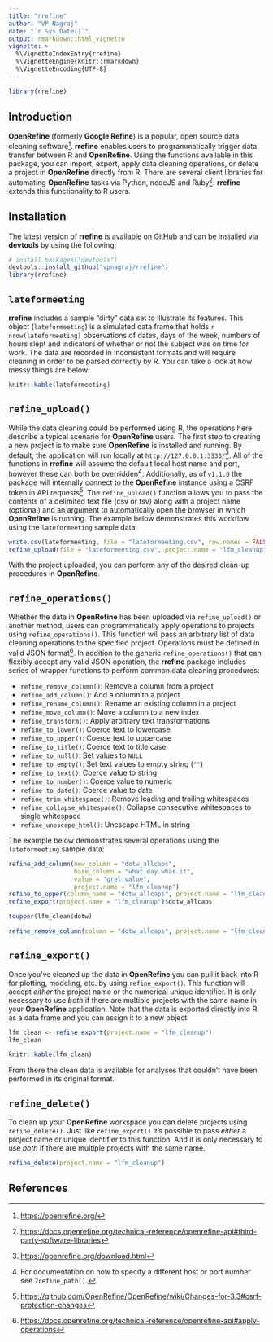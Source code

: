```yaml
---
title: "rrefine"
author: "VP Nagraj"
date: "`r Sys.Date()`"
output: rmarkdown::html_vignette
vignette: >
  %\VignetteIndexEntry{rrefine}
  %\VignetteEngine{knitr::rmarkdown}
  %\VignetteEncoding{UTF-8}
---
```


```r
library(rrefine)
```

## Introduction

**OpenRefine** (formerly **Google Refine**) is a popular, open source data cleaning software[^1]. **rrefine** enables users to programmatically trigger data transfer between R and **OpenRefine**. Using the functions available in this package, you can import, export, apply data cleaning operations, or delete a project in **OpenRefine** directly from R. There are several client libraries for automating **OpenRefine** tasks via Python, nodeJS and Ruby[^2]. **rrefine** extends this functionality to R users.

## Installation

The latest version of **rrefine** is available on [GitHub](https://github.com/vpnagraj/rrefine) and can be installed via **devtools** by using the following:

```r
# install.packages("devtools")
devtools::install_github("vpnagraj/rrefine")
library(rrefine)
```

## `lateformeeting`

**rrefine** includes a sample "dirty" data set to illustrate its features. This object (`lateformeeting`) is a simulated data frame that holds `r nrow(lateformeeting)` observations of dates, days of the week, numbers of hours slept and indicators of whether or not the subject was on time for work. The data are recorded in inconsistent formats and will require cleaning in order to be parsed correctly by R. You can take a look at how messy things are below:

```r
knitr::kable(lateformeeting)
```

## `refine_upload()`

While the data cleaning could be performed using R, the operations here describe a typical scenario for **OpenRefine** users. The first step to creating a new project is to make sure **OpenRefine** is installed and running. By default, the application will run locally at `http://127.0.0.1:3333/`[^3]. All of the functions in **rrefine** will assume the default local host name and port, however these can both be overridden[^4]. Additionally, as of `v1.1.0` the package will internally connect to the **OpenRefine** instance using a CSRF token in API requests[^5]. The `refine_upload()` function allows you to pass the contents of a delimited text file (csv or tsv) along with a project name (optional) and an argument to automatically open the browser in which **OpenRefine** is running. The example below demonstrates this workflow using the `lateformeeting` sample data:

```r
write.csv(lateformeeting, file = "lateformeeting.csv", row.names = FALSE)
refine_upload(file = "lateformeeting.csv", project.name = "lfm_cleanup", open.browser = TRUE)
```

With the project uploaded, you can perform any of the desired clean-up procedures in **OpenRefine**.

## `refine_operations()`

Whether the data in **OpenRefine** has been uploaded via `refine_upload()` or another method, users can programmatically apply operations to projects using `refine_operations()`. This function will pass an arbitrary list of data cleaning operations to the specified project. Operations must be defined in valid JSON format[^6]. In addition to the generic `refine_operations()` that can flexibly accept any valid JSON operation, the **rrefine** package includes series of wrapper functions to perform common data cleaning procedures:

- `refine_remove_column()`: Remove a column from a project
- `refine_add_column()`: Add a column to a project
- `refine_rename_column()`: Rename an existing column in a project
- `refine_move_column()`: Move a column to a new index
- `refine_transform()`: Apply arbitrary text transformations
- `refine_to_lower()`: Coerce text to lowercase
- `refine_to_upper()`: Coerce text to uppercase
- `refine_to_title()`: Coerce text to title case
- `refine_to_null()`: Set values to `NULL`
- `refine_to_empty()`: Set text values to empty string (`""`)
- `refine_to_text()`: Coerce value to string
- `refine_to_number()`: Coerce value to numeric
- `refine_to_date()`: Coerce value to date
- `refine_trim_whitespace()`: Remove leading and trailing whitespaces
- `refine_collapse_whitespace()`: Collapse consecutive whitespaces to single whitespace
- `refine_unescape_html()`: Unescape HTML in string

The example below demonstrates several operations using the `lateformeeting` sample data:

```r
refine_add_column(new_column = "dotw_allcaps", 
                  base_column = "what.day.whas.it", 
                  value = "grel:value",
                  project.name = "lfm_cleanup")
refine_to_upper(column_name = "dotw_allcaps", project.name = "lfm_cleanup")
refine_export(project.name = "lfm_cleanup")$dotw_allcaps
```

```r
toupper(lfm_clean$dotw)
```

```r
refine_remove_column(column = "dotw_allcaps", project.name = "lfm_cleanup")
```

## `refine_export()`

Once you've cleaned up the data in **OpenRefine** you can pull it back into R for plotting, modeling, etc. by using `refine_export()`. This function will accept *either* the project name or the numerical unique identifier. It is only necessary to use *both* if there are multiple projects with the same name in your **OpenRefine** application. Note that the data is exported directly into R as a data frame and you can assign it to a new object.

```r
lfm_clean <- refine_export(project.name = "lfm_cleanup")
lfm_clean
```

```r
knitr::kable(lfm_clean)
```

From there the clean data is available for analyses that couldn't have been performed in its original format.

## `refine_delete()`

To clean up your **OpenRefine** workspace you can delete projects using `refine_delete()`. Just like `refine_export()` it's possible to pass *either* a project name or unique identifier to this function. And it is only necessary to use *both* if there are multiple projects with the same name.

```r
refine_delete(project.name = "lfm_cleanup")
```

## References

[^1]: <https://openrefine.org/>
[^2]: <https://docs.openrefine.org/technical-reference/openrefine-api#third-party-software-libraries>
[^3]: <https://openrefine.org/download.html>
[^4]: For documentation on how to specify a different host or port number see `?refine_path()`.
[^5]: <https://github.com/OpenRefine/OpenRefine/wiki/Changes-for-3.3#csrf-protection-changes>
[^6]: <https://docs.openrefine.org/technical-reference/openrefine-api#apply-operations>

